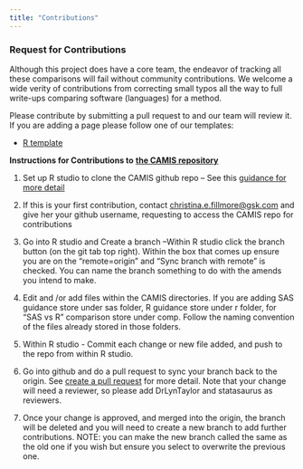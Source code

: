 ```yaml
---
title: "Contributions"
---
```


### Request for Contributions

Although this project does have a core team, the endeavor of tracking all these comparisons will fail without community contributions. We welcome a wide verity of contributions from correcting small typos all the way to full write-ups comparing software (languages) for a method.

Please contribute by submitting a pull request to and our team will review it. If you are adding a page please follow one of our templates:

-   [R template](https://github.com/PSIAIMS/CAMIS/blob/main/templates/R_template.qmd)

**Instructions for Contributions to** [**the CAMIS repository**](https://github.com/PSIAIMS/CAMIS)

1.  Set up R studio to clone the CAMIS github repo -- See this [guidance for more detail](https://github.com/PSIAIMS/CAMIS/blob/main/minutes/posts/13Feb2023_Contributing%20to%20the%20CAMIS%20project_Setting%20up%20communication%20between%20github%20and%20R%20studio.docx%5D)

2.  If this is your first contribution, contact [christina.e.fillmore\@gsk.com](mailto:christina.e.fillmore@gsk.com) and give her your github username, requesting to access the CAMIS repo for contributions

3.  Go into R studio and Create a branch --Within R studio click the branch button (on the git tab top right). Within the box that comes up ensure you are on the "remote=origin" and "Sync branch with remote" is checked. You can name the branch something to do with the amends you intend to make.

4.  Edit and /or add files within the CAMIS directories. If you are adding SAS guidance store under sas folder, R guidance store under r folder, for "SAS vs R" comparison store under comp. Follow the naming convention of the files already stored in those folders.

5.  Within R studio - Commit each change or new file added, and push to the repo from within R studio.

6.  Go into github and do a pull request to sync your branch back to the origin. See [create a pull request](https://docs.github.com/en/pull-requests/collaborating-with-pull-requests/proposing-changes-to-your-work-with-pull-requests/creating-a-pull-request) for more detail. Note that your change will need a reviewer, so please add DrLynTaylor and statasaurus as reviewers.

7.  Once your change is approved, and merged into the origin, the branch will be deleted and you will need to create a new branch to add further contributions. NOTE: you can make the new branch called the same as the old one if you wish but ensure you select to overwrite the previous one.

